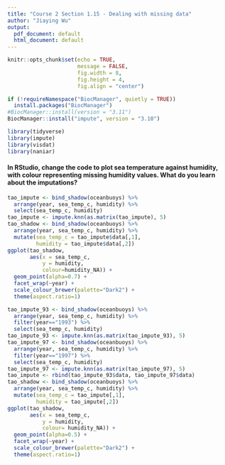 ```yaml
---
title: "Course 2 Section 1.15 - Dealing with missing data"
author: "Jiaying Wu"
output:
  pdf_document: default
  html_document: default
---
```


```r
knitr::opts_chunk$set(echo = TRUE,
                      message = FALSE,
                      fig.width = 8,
                      fig.height = 4,
                      fig.align = "center")
```

```r
if (!requireNamespace("BiocManager", quietly = TRUE))
  install.packages("BiocManager")
#BiocManager::install(version = "3.11")
BiocManager::install("impute", version = "3.10")
```

```r
library(tidyverse)
library(impute)
library(visdat)
library(naniar)
```

#### In RStudio, change the code to plot sea temperature against humidity, with colour representing missing humidity values. What do you learn about the imputations?

```r
tao_impute <- bind_shadow(oceanbuoys) %>%
  arrange(year, sea_temp_c, humidity) %>%
  select(sea_temp_c, humidity) 
tao_impute <- impute.knn(as.matrix(tao_impute), 5)
tao_shadow <- bind_shadow(oceanbuoys) %>%
  arrange(year, sea_temp_c, humidity) %>%
  mutate(sea_temp_c = tao_impute$data[,1],
         humidity = tao_impute$data[,2])
ggplot(tao_shadow,
       aes(x = sea_temp_c,
           y = humidity, 
           colour=humidity_NA)) +
  geom_point(alpha=0.7) + 
  facet_wrap(~year) + 
  scale_colour_brewer(palette="Dark2") +
  theme(aspect.ratio=1)
```

```r
tao_impute_93 <- bind_shadow(oceanbuoys) %>%
  arrange(year, sea_temp_c, humidity) %>%
  filter(year=="1993") %>%
  select(sea_temp_c, humidity) 
tao_impute_93 <- impute.knn(as.matrix(tao_impute_93), 5)
tao_impute_97 <- bind_shadow(oceanbuoys) %>%
  arrange(year, sea_temp_c, humidity) %>%
  filter(year=="1997") %>%
  select(sea_temp_c, humidity)
tao_impute_97 <- impute.knn(as.matrix(tao_impute_97), 5)
tao_impute <- rbind(tao_impute_93$data, tao_impute_97$data)
tao_shadow <- bind_shadow(oceanbuoys) %>%
  arrange(year, sea_temp_c, humidity) %>%
  mutate(sea_temp_c = tao_impute[,1],
         humidity = tao_impute[,2])
ggplot(tao_shadow,
       aes(x = sea_temp_c,
           y = humidity, 
           colour= humidity_NA)) +
  geom_point(alpha=0.5) + 
  facet_wrap(~year) + 
  scale_colour_brewer(palette="Dark2") +
  theme(aspect.ratio=1)
```

